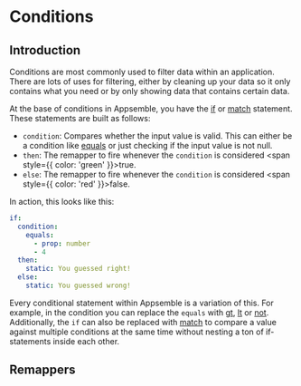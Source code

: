 
# Conditions

## Introduction

Conditions are most commonly used to filter data within an application. There are lots of uses for
filtering, either by cleaning up your data so it only contains what you need or by only showing data
that contains certain data.

At the base of conditions in Appsemble, you have the [if](#if) or [match](#match) statement. These
statements are built as follows:

- `condition`: Compares whether the input value is valid. This can either be a condition like
  [equals](#equals) or just checking if the input value is not null.
- `then`: The remapper to fire whenever the `condition` is considered <span
  style={{ color: 'green' }}>true</span>.
- `else`: The remapper to fire whenever the `condition` is considered <span
  style={{ color: 'red' }}>false</span>.

In action, this looks like this:

```yaml
if:
  condition:
    equals:
      - prop: number
      - 4
  then:
    static: You guessed right!
  else:
    static: You guessed wrong!
```

Every conditional statement within Appsemble is a variation of this. For example, in the condition
you can replace the `equals` with [gt](#gt), [lt](#lt) or [not](#not). Additionally, the `if` can
also be replaced with [match](#match) to compare a value against multiple conditions at the same
time without nesting a ton of if-statements inside each other.

## Remappers

<RemapperRef remappers={conditionalRemappers} />
